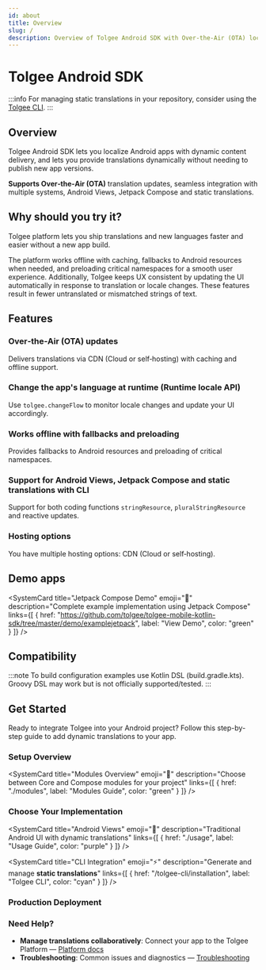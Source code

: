 ```yaml
---
id: about
title: Overview
slug: /
description: Overview of Tolgee Android SDK with Over‑the‑Air (OTA) localization updates and how to get started.
---
```



# Tolgee Android SDK

:::info
For managing static translations in your repository, consider using the [Tolgee CLI](/tolgee-cli/installation).
:::

## Overview

Tolgee Android SDK lets you localize Android apps with dynamic content delivery, and lets you provide translations dynamically without needing to publish new app versions.

**Supports Over‑the‑Air (OTA)** translation updates, seamless integration with multiple systems, Android Views, Jetpack Compose and static translations.

## Why should you try it?

Tolgee platform lets you ship translations and new languages faster and easier without a new app build.

The platform works offline with caching, fallbacks to Android resources when needed, and preloading critical namespaces for a smooth user experience. Additionally, Tolgee keeps UX consistent by updating the UI automatically in response to translation or locale changes. These features result in fewer untranslated or mismatched strings of text.

## Features

### Over‑the‑Air (OTA) updates

Delivers translations via CDN (Cloud or self‑hosting) with caching and offline support.

### Change the app's language at runtime (Runtime locale API)

Use `tolgee.changeFlow` to monitor locale changes and update your UI accordingly.

### Works offline with fallbacks and preloading

Provides fallbacks to Android resources and preloading of critical namespaces.

### Support for Android Views, Jetpack Compose and static translations with CLI

Support for both coding functions `stringResource`, `pluralStringResource` and reactive updates.

### Hosting options

You have multiple hosting options: CDN (Cloud or self‑hosting).

## Demo apps

<div className="grid grid-cols-1 md:grid-cols-2 gap-4 my-6">
  <SystemCard
    title="Android Views Demo"
    emoji="📱"
    description="Complete example implementation using Android Views"
    links={[
      { href: "https://github.com/tolgee/tolgee-mobile-kotlin-sdk/tree/master/demo/exampleandroid", label: "View Demo", color: "blue" }
    ]}
  />
  
  <SystemCard
    title="Jetpack Compose Demo"
    emoji="🚀"
    description="Complete example implementation using Jetpack Compose"
    links={[
      { href: "https://github.com/tolgee/tolgee-mobile-kotlin-sdk/tree/master/demo/examplejetpack", label: "View Demo", color: "green" }
    ]}
  />
</div>

## Compatibility

:::note
To build configuration examples use Kotlin DSL (build.gradle.kts). Groovy DSL may work but is not officially supported/tested.
:::

## Get Started

Ready to integrate Tolgee into your Android project? Follow this step-by-step guide to add dynamic translations to your app.

### Setup Overview

<div className="grid grid-cols-1 md:grid-cols-2 gap-4 my-6">
  <SystemCard
    title="Installation"
    emoji="📦"
    description="Set up dependencies and network security configuration"
    links={[
      { href: "./installation", label: "Installation Guide", color: "blue" }
    ]}
  />
  
  <SystemCard
    title="Modules Overview"
    emoji="🔧"
    description="Choose between Core and Compose modules for your project"
    links={[
      { href: "./modules", label: "Modules Guide", color: "green" }
    ]}
  />
</div>

### Choose Your Implementation

<div className="grid grid-cols-1 md:grid-cols-2 lg:grid-cols-3 gap-4 my-6">
  <SystemCard
    title="Jetpack Compose"
    emoji="🚀"
    description="Modern declarative UI with reactive translations"
    links={[
      { href: "/android-sdk/jetpack/overview", label: "Overview", color: "blue" },
      { href: "/android-sdk/jetpack/installation", label: "Installation", color: "green" },
      { href: "/android-sdk/jetpack/usage", label: "Usage", color: "orange" }
    ]}
  />
  
  <SystemCard
    title="Android Views"
    emoji="📱"
    description="Traditional Android UI with dynamic translations"
    links={[
      { href: "./usage", label: "Usage Guide", color: "purple" }
    ]}
  />
  
  <SystemCard
    title="CLI Integration"
    emoji="⚡"
    description="Generate and manage <strong>static translations</strong>"
    links={[
      { href: "/tolgee-cli/installation", label: "Tolgee CLI", color: "cyan" }
    ]}
  />
</div>

### Production Deployment

<div className="grid grid-cols-1 gap-4 my-6">
  <SystemCard
    title="Production Guide"
    emoji="🚀"
    description="Over‑the‑Air (OTA) updates, caching, formatting, and testing for production apps"
    links={[
      { href: "./production", label: "Production Setup", color: "blue" }
    ]}
  />
</div>

### Need Help?

- **Manage translations collaboratively**: Connect your app to the Tolgee Platform — [Platform docs](../platform/)
- **Troubleshooting**: Common issues and diagnostics — [Troubleshooting](./troubleshooting.mdx)
